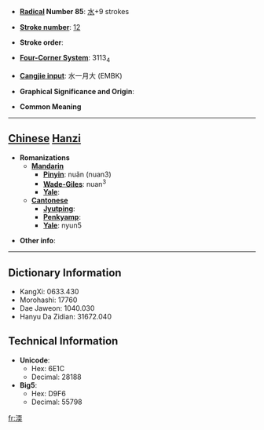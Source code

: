 * '''[[Wiktionary:Chinese radical index| Radical]] Number 85''': [[Wiktionary:Chinese radical index 水|水]]+9 strokes

* '''[[Wiktionary:Chinese total strokes index|Stroke number]]''': [[Wiktionary:Chinese total strokes index 12|12]]

* '''Stroke order''': 

* '''[[Wiktionary:Chinese four corner index|Four-Corner System]]''': 3113<sub>4</sub>

* '''[[Wiktionary:Chinese Cangjie index|Cangjie input]]''': 水一月大 (EMBK)

* '''Graphical Significance and Origin''': 

* '''Common Meaning'''

----

== [[Chinese]] [[Hanzi]] ==

* '''Romanizations'''
** '''[[Mandarin]]'''
*** '''[[Pinyin]]''': nuǎn (nuan3)
*** '''[[Wade-Giles]]''': nuan<sup>3</sup>
*** '''[[Yale]]''': 
** '''[[Cantonese]]'''
*** '''[[Jyutping]]''':
*** '''[[Penkyamp]]''': 
*** '''[[Yale]]''': nyun5

* '''Other info''': 

----

== Dictionary Information ==

* KangXi: 0633.430
* Morohashi: 17760
* Dae Jaweon: 1040.030
* Hanyu Da Zidian: 31672.040

== Technical Information ==

* '''Unicode''':
** Hex: 6E1C
** Decimal: 28188
* '''Big5''':
** Hex: D9F6
** Decimal: 55798

[[fr:渜]]
